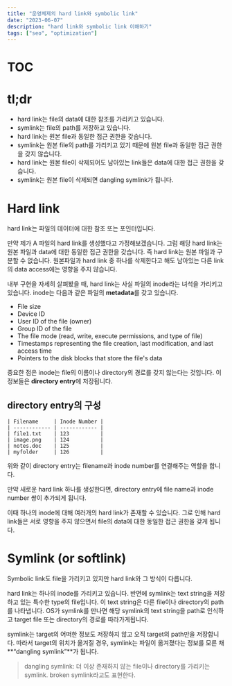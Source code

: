 ```yaml
---
title: "운영체제의 hard link와 symbolic link"
date: "2023-06-07"
description: "hard link와 symbolic link 이해하기"
tags: ["seo", "optimization"]
---
```


# TOC

# tl;dr

- hard link는 file의 data에 대한 참조를 가리키고 있습니다.
- symlink는 file의 path를 저장하고 있습니다.
- hard link는 원본 file과 동일한 접근 권한을 갖습니다.
- symlink는 원본 file의 path를 가리키고 있기 때문에 원본 file과 동일한 접근 권한을 갖지 않습니다.
- hard link는 원본 file이 삭제되어도 남아있는 link들은 data에 대한 접근 권한을 갖습니다.
- symlink는 원본 file이 삭제되면 dangling symlink가 됩니다.

# Hard link

hard link는 파일의 데이터에 대한 참조 또는 포인터입니다.

만약 제가 A 파일의 hard link를 생성했다고 가정해보겠습니다. 그럼 해당 hard link는 원본 파일과 data에 대한 동일한 접근 권한을 갖습니다. 즉 hard link는 원본 파일과 구분할 수 없습니다. 원본파일과 hard link 중 하나를 삭제한다고 해도 남아있는 다른 link의 data access에는 영향을 주지 않습니다.

내부 구현을 자세히 살펴봤을 때, hard link는 사실 파일의 inode라는 녀석을 가리키고 있습니다. inode는 다음과 같은 파일의 **metadata**를 갖고 있습니다.

- File size
- Device ID
- User ID of the file (owner)
- Group ID of the file
- The file mode (read, write, execute permissions, and type of file)
- Timestamps representing the file creation, last modification, and last access time
- Pointers to the disk blocks that store the file's data

중요한 점은 inode는 file의 이름이나 directory의 경로를 갖지 않는다는 것입니다. 이 정보들은 **directory entry**에 저장됩니다.

## directory entry의 구성

```
| Filename     | Inode Number |
| ------------ | ------------ |
| file1.txt    | 123          |
| image.png    | 124          |
| notes.doc    | 125          |
| myfolder     | 126          |
```

위와 같이 directory entry는 filename과 inode number를 연결해주는 역할을 합니다.

만약 새로운 hard link 하나를 생성한다면, directory entry에 file name과 inode number 쌍이 추가되게 됩니다.

이때 하나의 inode에 대해 여러개의 hard link가 존재할 수 있습니다. 그로 인해 hard link들은 서로 영향을 주지 않으면서 file의 data에 대한 동일한 접근 권한을 갖게 됩니다.

# Symlink (or softlink)

Symbolic link도 file을 가리키고 있지만 hard link와 그 방식이 다릅니다.

hard link는 하나의 inode를 가리키고 있습니다. 반면에 symlink는 text string을 저장하고 있는 특수한 type의 file입니다. 이 text string은 다른 file이나 directory의 path를 나타냅니다. OS가 symlink를 만나면 해당 symlink의 text string을 path로 인식하고 target file 또는 directory의 경로를 따라가게됩니다.

symlink는 target의 어떠한 정보도 저장하지 않고 오직 target의 path만을 저장합니다. 따라서 target의 위치가 옮겨질 경우, symlink는 파일이 옮겨졌다는 정보를 모른 채 **“dangling symlink”**가 됩니다.

> dangling symlink: 더 이상 존재하지 않는 file이나 directory를 가리키는 symlink. broken symlink라고도 표현한다.
